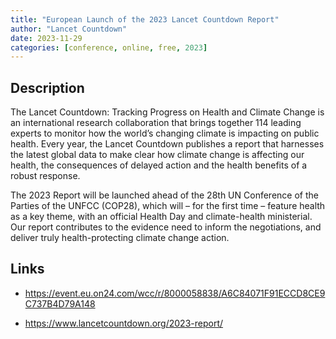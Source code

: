 ```yaml
---
title: "European Launch of the 2023 Lancet Countdown Report"
author: "Lancet Countdown"
date: 2023-11-29
categories: [conference, online, free, 2023]
---
```


## Description

The Lancet Countdown: Tracking Progress on Health and Climate Change is an international research collaboration that brings together 114 leading experts to monitor how the world's changing climate is impacting on public health. Every year, the Lancet Countdown publishes a report that harnesses the latest global data to make clear how climate change is affecting our health, the consequences of delayed action and the health benefits of a robust response.

The 2023 Report will be launched ahead of the 28th UN Conference of the Parties of the UNFCC (COP28), which will -- for the first time -- feature health as a key theme, with an official Health Day and climate-health ministerial. Our report contributes to the evidence need to inform the negotiations, and deliver truly health-protecting climate change action.

## Links

-   <https://event.eu.on24.com/wcc/r/8000058838/A6C84071F91ECCD8CE9C737B4D79A148>

-   <https://www.lancetcountdown.org/2023-report/>
